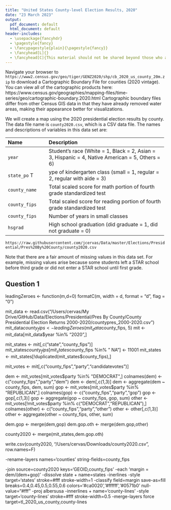 ```yaml
---
title: "United States County-level Election Results, 2020"
date: "23 March 2023"
output: 
  pdf_document: default
  html_document: default
header-includes:
  - \usepackage{fancyhdr}
  - \pagestyle{fancy}
  - \fancypagestyle{plain}{\pagestyle{fancy}}
  - \fancyhead[L]{}
  - \fancyhead[C]{This material should not be shared beyond those who are enrolled in this class}
---
```


Navigate your browser to `https://www2.census.gov/geo/tiger/GENZ2020/shp/cb_2020_us_county_20m.zip` 
to download a Cartographic Boundary File for counties (2020 vintage). You can view all 
of the cartographic products here: 
https://www.census.gov/geographies/mapping-files/time-series/geo/cartographic-boundary.2020.html 
Cartographic boundary files differ from other Census GIS data in that they have already removed 
water areas, making their appearance better for visualizations.


We will create a map using the 2020 presidential election results by county. The data file name is
`county2020.csv`, which is a CSV data file.  The names and
descriptions of variables in this data set are:

--------------------------------------------------------------------------------
 Name                 Description
 -------------------- ----------------------------------------------------------
 `year`               Student's race (White = 1, Black = 2, Asian = 3, 
                      Hispanic = 4,  Native American = 5, Others = 6)
 
 `state_po`          Type of kindergarten class (small = 1, regular = 2, regular with aide = 3)
 
 `county_name`             Total scaled score for math portion of fourth grade standardized test 
 
 `county_fips`          Total scaled score for reading portion of fourth grade standardized test 
 
 `county_fips`         Number of years in small classes 
 
 `hsgrad`             High school graduation (did graduate = 1, did not graduate = 0) 
 --------------------------------------------------------------------------------

`https://raw.githubusercontent.com/jcervas/Data/master/Elections/Presidential/Pres%20By%20County/county2020.csv`

Note that there are a fair amount of missing
values in this data set.  For example, missing values arise because
some students left a STAR school before third grade or did not enter a
STAR school until first grade.

## Question 1


leadingZeroes <- function(m,d=0) formatC(m, width = d, format = "d", flag = "0")


mit_data <- read.csv("/Users/cervas/My Drive/GitHub/Data/Elections/Presidential/Pres By County/County Presidential Election Returns 2000-2020/countypres_2000-2020.csv")
     mit_data$county_fips <- leadingZeroes(mit_data$county_fips, 5)
mit <- mit_data[mit_data$year %in% "2020",]

mit_states <- mit[,c("state","county_fips")]
     mit_states$county_fips[mit_states$county_fips %in% "   NA"] <- 11001
mit_states <- mit_states[!duplicated(mit_states$county_fips),]

mit_votes <- mit[,c("county_fips","party","candidatevotes")]

dem <- mit_votes[mit_votes$party %in% "DEMOCRAT",]
     colnames(dem) <- c("county_fips","party","dem")
     dem <- dem[,c(1,3)]
     dem <- aggregate(dem ~ county_fips, dem, sum) 
gop <- mit_votes[mit_votes$party %in% "REPUBLICAN",]
     colnames(gop) <- c("county_fips","party","gop")
     gop <- gop[,c(1,3)]
     gop <- aggregate(gop ~ county_fips, gop, sum)
other <- mit_votes[!mit_votes$party %in% c("DEMOCRAT","REPUBLICAN"),]
     colnames(other) <- c("county_fips","party","other")
     other <- other[,c(1,3)]
     other <- aggregate(other ~ county_fips, other, sum)

dem.gop <- merge(dem,gop)
dem.gop.oth <- merge(dem.gop,other)

county2020 <- merge(mit_states,dem.gop.oth)

write.csv(county2020, "/Users/cervas/Downloads/county2020.csv", row.names=F)



-rename-layers names='counties'
string-fields=county_fips

-join source=county2020 keys='GEOID,county_fips'
-each 'margin = dem/(dem+gop)'
-dissolve state + name=states
-inerlines
-style target='states' stroke=#fff stroke-width=1
-classify field=margin save-as=fill breaks=0.4,0.45,0.5,0.55,0.6 colors='#ca0020','#ffffff','#0571b0' null-value="#fff"
-proj albersusa
-innerlines + name='county-lines'
-style target='county-lines' stroke=#fff stroke-width=0.5
-merge-layers force target=tl_2020_us_county,county-lines
